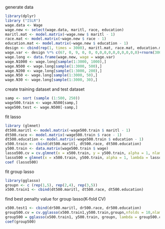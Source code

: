
generate data
```r
library(dplyr)
library ("ISLR")
wage.data <- Wage
wage.new <- select(wage.data, maritl, race, education)
maritl.mat <- model.matrix(~wage.new $ maritl - 1)
race.mat <- model.matrix(~wage.new $ race - 1)
education.mat <- model.matrix(~wage.new $ education - 1)
design <- cbind(rep(1, times = 3000), maritl.mat, race.mat, education.mat)
wage.var <- design %*% c(67, 0, 9, 0, 0, 0,0,0,0,0,0,0,0,0,0)+rnorm(3000, 0, 10)
wage.long <- data.frame(wage.new, wage = wage.var)
wage.N1000 <- wage.long[sample(1:3000, 1000),]
wage.N500 <- wage.long[sample(1:3000, 500),]
wage.N200 <- wage.long[sample(1:3000, 200),]
wage.N50 <- wage.long[sample(1:3000, 50),]
wage.N30 <- wage.long[sample(1:3000, 30),]
```

create training dataset and test dataset

```r
samp <- sort (sample (1:500, 250))
wage500.train <- wage.N500[samp,]
wage500.test <- wage.N500[-samp,]
```

fit lasso

```r
library (glmnet)
dt500.maritl <- model.matrix(~wage500.train $ maritl - 1)
dt500.race <- model.matrix(~wage500.train $ race - 1)
dt500.education <- model.matrix(~wage500.train $ education - 1)
x500.train <- cbind(dt500.maritl, dt500.race, dt500.education)
y500.train <- data.matrix(wage500.train $ wage)
lasso500.cv = cv.glmnet(x = x500.train, y = y500.train, alpha = 1, nlambda = 1000)
lasso500 = glmnet(x = x500.train, y500.train, alpha = 1, lambda = lasso500.cv$lambda.min, intercept = FALSE)
coef (lasso500)
```

fit group lasso

```r
library(gglasso)
groupn <- c (rep(1,5), rep(2,4), rep(3,5))
x500.train1 <- cbind(dt500.maritl, dt500.race, dt500.education)
```

find best penalty value for group lasso(K-fold CV)

```r
x500.test1 <- cbind(dr500.maritl, dr500.race, dr500.education)
group500.cv = cv.gglasso(x500.train1,y500.train,groupn,nfolds = 10,nlambda = 1000)
group500 = gglasso(x500.train1, y500.train, groupn, lambda = group500.cv$lambda.min, intercept=TRUE)
coef(group500)
```